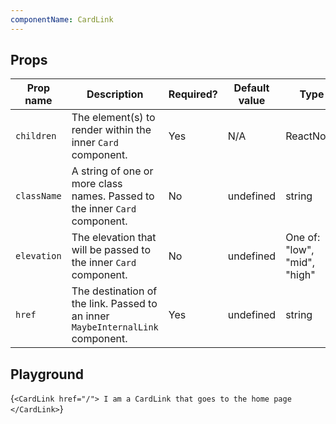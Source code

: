 ```yaml
---
componentName: CardLink
---
```


## Props

| Prop name   | Description                                                                    | Required? | Default value | Type                         |
| ----------- | ------------------------------------------------------------------------------ | --------- | ------------- | ---------------------------- |
| `children`  | The element(s) to render within the inner `Card` component.                    | Yes       | N/A           | ReactNode                    |
| `className` | A string of one or more class names. Passed to the inner `Card` component.     | No        | undefined     | string                       |
| `elevation` | The elevation that will be passed to the inner `Card` component.               | No        | undefined     | One of: "low", "mid", "high" |
| `href`      | The destination of the link. Passed to an inner `MaybeInternalLink` component. | Yes       | undefined     | string                       |

## Playground

<LiveComponent>{`<CardLink href="/">
  I am a CardLink that goes to the home page
</CardLink>`}</LiveComponent>
